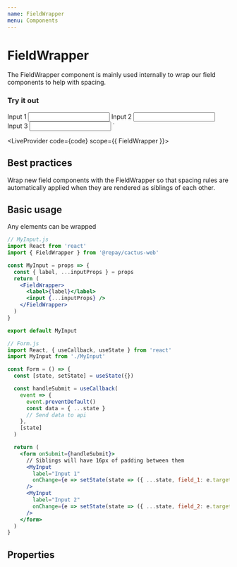 ```yaml
---
name: FieldWrapper
menu: Components
---
```



# FieldWrapper

The FieldWrapper component is mainly used internally to wrap our field components to help with spacing.

### Try it out

  <FieldWrapper>
    <label>Input 1</label>
    <input />
  </FieldWrapper>
  <FieldWrapper>
    <label>Input 2</label>
    <input />
  </FieldWrapper>
  <FieldWrapper>
    <label>Input 3</label>
    <input />
  </FieldWrapper>
</form>`

<LiveProvider code={code} scope={{ FieldWrapper }}>
  <LiveEditor style={livePreviewStyle} />
  <LiveError />
  <LivePreview />
</LiveProvider>

## Best practices

Wrap new field components with the FieldWrapper so that spacing rules are automatically applied when they are rendered as siblings of each other.

## Basic usage

Any elements can be wrapped

```jsx
// MyInput.js
import React from 'react'
import { FieldWrapper } from '@repay/cactus-web'

const MyInput = props => {
  const { label, ...inputProps } = props
  return (
    <FieldWrapper>
      <label>{label}</label>
      <input {...inputProps} />
    </FieldWrapper>
  )
}

export default MyInput

// Form.js
import React, { useCallback, useState } from 'react'
import MyInput from './MyInput'

const Form = () => {
  const [state, setState] = useState({})

  const handleSubmit = useCallback(
    event => {
      event.preventDefault()
      const data = { ...state }
      // Send data to api
    },
    [state]
  )

  return (
    <form onSubmit={handleSubmit}>
      // Siblings will have 16px of padding between them
      <MyInput
        label="Input 1"
        onChange={e => setState(state => ({ ...state, field_1: e.target.value }))}
      />
      <MyInput
        label="Input 2"
        onChange={e => setState(state => ({ ...state, field_2: e.target.value }))}
      />
    </form>
  )
}
```

## Properties

<PropsTable of={FieldWrapper} />
